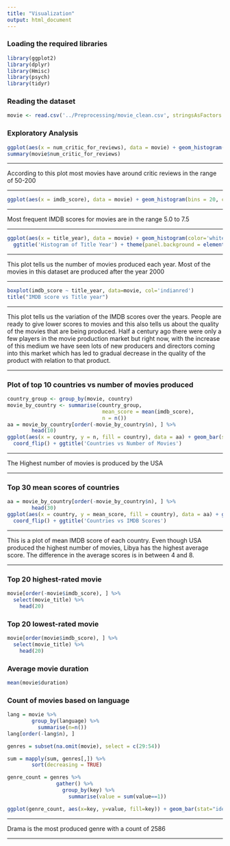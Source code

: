 ```yaml
---
title: "Visualization"
output: html_document
---
```


### Loading the required libraries

```r
library(ggplot2)
library(dplyr)
library(Hmisc)
library(psych)
library(tidyr)
```

### Reading the dataset

```r
movie <- read.csv('../Preprocessing/movie_clean.csv', stringsAsFactors = F)
```

### Exploratory Analysis

```r
ggplot(aes(x = num_critic_for_reviews), data = movie) + geom_histogram(bins = 20, color = 'white') + ggtitle('Histogram of Number of reviews')
summary(movie$num_critic_for_reviews)
```

***

According to this plot most movies have around critic reviews in the range of 50-200 

***

```r
ggplot(aes(x = imdb_score), data = movie) + geom_histogram(bins = 20, color = 'white') + ggtitle('Histogram of Scores') + theme(panel.background = element_rect(fill = "white", colour = "grey50"))
```

***

Most frequent IMDB scores for movies are in the range 5.0 to 7.5 

***

```r
ggplot(aes(x = title_year), data = movie) + geom_histogram(color='white', bins=40) +
  ggtitle('Histogram of Title Year') + theme(panel.background = element_rect(fill = "white", colour = "grey50"))
```

***

This plot tells us the number of movies produced each year. Most of the movies in this dataset are produced after the year 2000

***

```r
boxplot(imdb_score ~ title_year, data=movie, col='indianred')
title("IMDB score vs Title year")
```

***

This plot tells us the variation of the IMDB scores over the years. People are ready to give lower scores to movies and this also tells us about the quality of the movies that are being produced. Half a century ago there were only a few players in the movie production market but right now, with the increase of this medium we have seen lots of new producers and directors coming into this market which has led to gradual decrease in the quality of the product with relation to that product.

***

### Plot of top 10 countries vs number of movies produced

```r
country_group <- group_by(movie, country)
movie_by_country <- summarise(country_group,
                               mean_score = mean(imdb_score),
                               n = n())
aa = movie_by_country[order(-movie_by_country$n), ] %>%
        head(10)
ggplot(aes(x = country, y = n, fill = country), data = aa) + geom_bar(stat = 'identity') + theme(legend.position = "none", axis.text=element_text(size=6)) +
  coord_flip() + ggtitle('Countries vs Number of Movies')
```

***

The Highest number of movies is produced by the USA

***

### Top 30 mean scores of countries

```r
aa = movie_by_country[order(-movie_by_country$n), ] %>%
        head(30)
ggplot(aes(x = country, y = mean_score, fill = country), data = aa) + geom_bar(stat = 'identity') + theme(legend.position = "none", axis.text=element_text(size=7)) +
  coord_flip() + ggtitle('Countries vs IMDB Scores')
```

***

This is a plot of mean IMDB score of each country. Even though USA produced the highest number of movies, Libya has the highest average score. The difference in the average scores is in between 4 and 8.

***

### Top 20 highest-rated movie

```r
movie[order(-movie$imdb_score), ] %>%
  select(movie_title) %>%
    head(20)
```

### Top 20 lowest-rated movie

```r
movie[order(movie$imdb_score), ] %>%
  select(movie_title) %>%
    head(20)
```

### Average movie duration 

```r
mean(movie$duration)
```

### Count of movies based on language

```r
lang = movie %>%
        group_by(language) %>%
          summarise(n=n()) 
lang[order(-lang$n), ]
```

```r
genres = subset(na.omit(movie), select = c(29:54))

sum = mapply(sum, genres[,]) %>%
        sort(decreasing = TRUE)
```

```r
genre_count = genres %>%
                gather() %>%
                  group_by(key) %>%
                    summarise(value = sum(value==1))
```

```r
ggplot(genre_count, aes(x=key, y=value, fill=key)) + geom_bar(stat="identity") + theme(legend.position = "none", axis.text=element_text(size=6)) + coord_flip() + ylab("Count") + xlab("Genre") + ggtitle('Genre Counts')
```

***

Drama is the most produced genre with a count of 2586

***

```r

```

```r

```

```r

```

```r

```